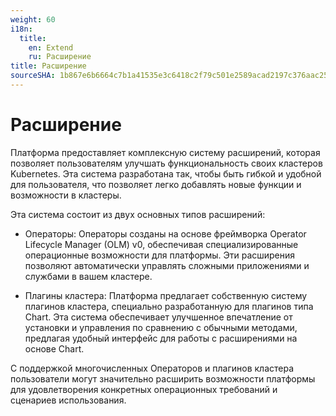 ```yaml
---
weight: 60
i18n:
  title:
    en: Extend
    ru: Расширение
title: Расширение
sourceSHA: 1b867e6b6664c7b1a41535e3c6418c2f79c501e2589acad2197c376aac255d09
---
```


# Расширение

Платформа предоставляет комплексную систему расширений, которая позволяет пользователям улучшать функциональность своих кластеров Kubernetes. Эта система разработана так, чтобы быть гибкой и удобной для пользователя, что позволяет легко добавлять новые функции и возможности в кластеры.

Эта система состоит из двух основных типов расширений:

- Операторы: Операторы созданы на основе фреймворка Operator Lifecycle Manager (OLM) v0, обеспечивая специализированные операционные возможности для платформы. Эти расширения позволяют автоматически управлять сложными приложениями и службами в вашем кластере.

- Плагины кластера: Платформа предлагает собственную систему плагинов кластера, специально разработанную для плагинов типа Chart. Эта система обеспечивает улучшенное впечатление от установки и управления по сравнению с обычными методами, предлагая удобный интерфейс для работы с расширениями на основе Chart.

С поддержкой многочисленных Операторов и плагинов кластера пользователи могут значительно расширить возможности платформы для удовлетворения конкретных операционных требований и сценариев использования.

<Overview />

